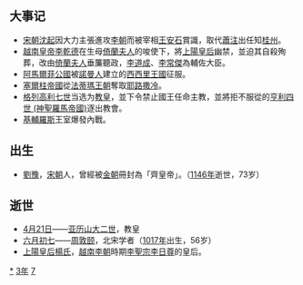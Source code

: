 {{yearTOC|1073|辽'''[[咸雍|咸雍]]九年'''；北宋'''[[熙宁|熙宁]]六年'''；西夏'''[[天賜禮盛國慶|天賜禮盛國慶]]五年'''；大理'''[[正德_(大理)|正德]]十二年'''；越南'''[[太寧_(越南)|太寧]]二年'''；日本'''[[延久|延久]]五年'''}}

== 大事记 ==
*[[宋朝|宋朝]][[沈起|沈起]]因大力主張進攻[[李朝_(越南)|李朝]]而被宰相[[王安石|王安石]]賞識，取代[[蕭注|蕭注]]出任知[[桂州|桂州]]。
*[[越南君主列表|越南皇帝]][[李乾德|李乾德]]在生母[[倚蘭夫人|倚蘭夫人]]的唆使下，將[[上陽皇后|上陽皇后]]幽禁，並迫其自殺殉葬，改由[[倚蘭夫人|倚蘭夫人]]垂簾聽政，[[李道成|李道成]]、[[李常傑|李常傑]]為輔佐大臣。
*[[阿馬爾菲公國|阿馬爾菲公國]]被[[諾曼人|諾曼人]]建立的[[西西里王國|西西里王國]]征服。
*[[塞爾柱帝國|塞爾柱帝國]]從[[法蒂瑪王朝|法蒂瑪王朝]]奪取[[耶路撒冷|耶路撒冷]]。
*[[額我略七世|格列高利七世]]当选为[[教宗|教皇]]，並下令禁止國王任命主教，並將拒不服從的[[亨利四世_(神聖羅馬帝國)|亨利四世 (神聖羅馬帝國)]]逐出教會。
*[[基輔羅斯|基輔羅斯]]王室爆發內戰。

== 出生 ==
*[[劉豫|劉豫]]，[[宋朝|宋朝]]人，曾經被[[金朝|金朝]]冊封為「齊皇帝」。（[[1146年|1146年]]逝世，73岁）

== 逝世 ==
{{Wikisource year mention}}
*[[4月21日|4月21日]]——[[歷山二世|亚历山大二世]]，教皇
*[[六月初七|六月初七]]——[[周敦颐|周敦颐]]，北宋学者（[[1017年|1017年]]出生，56岁）
*[[上陽皇后|上陽皇后楊氏]]，[[越南|越南]][[李朝_(越南)|李朝]]時期[[李聖宗|李聖宗李日尊]]的皇后。

[[Category:1073年|*]]
[[Category:1070年代|3年]]
[[Category:11世纪各年|7]]